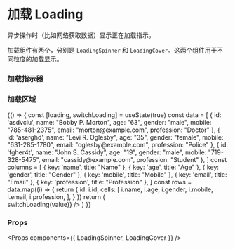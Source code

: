 
<Meta title="Loading" />

# 加载 Loading

异步操作时（比如网络获取数据）显示正在加载指示。

加载组件有两个，分别是 `LoadingSpinner` 和 `LoadingCover`。这两个组件用于不同粒度的加载显示。

### 加载指示器

<Preview>
  <Story name="LoadingSpinner">
    <LoadingSpinner />
  </Story>
</Preview>

### 加载区域

<Preview>
  <Story name="LoadingCover">
    {() => {
      const [loading, switchLoading] = useState(true)
      const data = [
        { id: 'asdvciu', name: "Bobby P. Morton", age: "63", gender: "male", mobile: "785-481-2375", email: "morton@example.com", profession: "Doctor" },
        { id: 'aserghd', name: "Levi R. Oglesby", age: "35", gender: "female", mobile: "631-285-1780", email: "oglesby@example.com", profession: "Police" },
        { id: 'fgher4t', name: "John S. Cassidy", age: "19", gender: "male", mobile: "719-328-5475", email: "cassidy@example.com", profession: "Student" },
      ]
      const columns = [
        { key: 'name', title: "Name" },
        { key: 'age', title: "Age" },
        { key: 'gender', title: "Gender" },
        { key: 'mobile', title: "Mobile" },
        { key: 'email', title: "Email" },
        { key: 'profession', title: "Profession" },
      ]
      const rows = data.map((i) => {
        return {
          id: i.id,
          cells: [
            i.name,
            i.age,
            i.gender,
            i.mobile,
            i.email,
            i.profession,
          ],
        }
      })
      return (
        <div>
          <Switch value={loading} onChange={(value) => switchLoading(value)} />
          <LoadingCover loading={loading} label={'loading...'}>
            <Table
              columns={columns}
              rows={rows}
            />
          </LoadingCover>
        </div>
      )
    }}
  </Story>
</Preview>

### Props

<Props components={{ LoadingSpinner, LoadingCover }} />